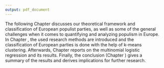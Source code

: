 ---
output: pdf_document
---





The following Chapter \ref{theory} discusses our theoretical framework and classification of European populist parties, as well as some of the general challenges when it comes to quantifying and analyzing populism in Europe. In Chapter \ref{methods}, the used research methods are introduced and the classification of European parties is done with the help of k-means clustering. Afterwards, Chapter \ref{analysis} reports on the multinomial logistic regression and its results. Finally, the conclusion (Chapter \ref{conclusion}) gives a summary of the results and derives implications for further research.